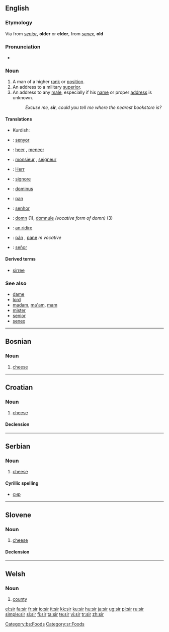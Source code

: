 {{see|Sir|sír|sır}}
==English==

===Etymology===
Via {{AF.}} from {{L.}} ''[[senior]]'', '''older''' or '''elder''', from ''[[senex]]'', '''old'''

===Pronunciation===
*{{audio|en-us-sir.ogg|Audio (US)}}
*:{{rhymes|ɜː(r)}}

===Noun===
{{en-noun|sg=sir or Sir|s}}

# A man of a higher [[rank]] or [[position]].
# An address to a military [[superior]].
# An address to any [[male]], especially if his [[name]] or proper [[address]] is unknown.
#:''Excuse me, '''sir''', could you tell me where the nearest bookstore is?''

====Translations====
{{trans-top|A man of a higher rank or position}}
{{trans-mid}}
{{trans-bottom}}

{{trans-top|An address to a military superior}}
{{trans-mid}}
{{trans-bottom}}

{{trans-top|An address to any male, especially if his name or proper address is unknown}}
{{trans-mid}}
*Kurdish: {{KUchar|[[کاک]]}}
{{trans-bottom}}

{{checktrans}}
<!--added {{ttbc}}s here.-->
{{trans-top|Translations to be categorized}}
*{{ttbc|Catalan}}: [[senyor]] {{m}}
*{{ttbc|Dutch}}: [[heer]] {{m}}, [[meneer]] {{m}}
*{{ttbc|French}}: [[monsieur]] {{m}}, [[seigneur]] {{m}}
*{{ttbc|German}}: [[Herr]] {{m}}
*{{ttbc|Italian}}: [[signore]] {{m}}
{{trans-mid}}
*{{ttbc|Latin}}: [[dominus]] {{m}}
*{{ttbc|Polish}}: [[pan]] {{m}}
*{{ttbc|Portuguese}}: [[senhor]] {{m}}
*{{ttbc|Romanian}}: [[domn]] {{m}} (1), [[domnule]] ''(vocative form of domn)'' {{m}} (3)
*{{ttbc|Scottish Gaelic}}: [[An Ridire|an ridire]] {{m}}
*{{ttbc|Slovak}}: [[pán]] {{m}}, [[pane]] ''m vocative''
*{{ttbc|Spanish}}: [[señor]] {{m}}
{{trans-bottom}}

====Derived terms====
*[[sirree]]

===See also===
*[[dame]]
*[[lord]]
*[[madam]], [[ma'am]], [[mam]]
*[[mister]]
*[[senior]]
*[[senex]]

----

==Bosnian==

===Noun===
{{infl|bs|noun|g=m}}

# [[cheese]]

[[Category:bs:Foods]]

----

==Croatian==

===Noun===
{{hr-noun|g=m|sirevi}}

# [[cheese]]

====Declension====
{{hr-decl-noun
|sir|sirevi
|sira|sireva
|siru|sirevima
|sir|sireve
|siru|sirevi
|siru|sirevima
|sirom|sirevima
}}

----

==Serbian==

===Noun===
{{infl|sr|noun|g=m}}

# [[cheese]]

====Cyrillic spelling====
*[[сир#Serbian|сир]]

[[Category:sr:Foods]]

----

==Slovene==

===Noun===
{{infl|sl|noun|g=m|dual|sira|plural|siri}}

# [[cheese]]

====Declension====
{{sl-noun-m1}}

----

==Welsh==

===Noun===
{{cy-noun|sir|f|siroedd}}

# [[county]]

[[el:sir]]
[[fa:sir]]
[[fr:sir]]
[[io:sir]]
[[it:sir]]
[[kk:sir]]
[[ku:sir]]
[[hu:sir]]
[[ja:sir]]
[[ug:sir]]
[[pl:sir]]
[[ru:sir]]
[[simple:sir]]
[[sl:sir]]
[[fi:sir]]
[[ta:sir]]
[[te:sir]]
[[vi:sir]]
[[tr:sir]]
[[zh:sir]]